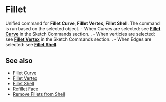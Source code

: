 
# Fillet

<Reference shortcut="B" command="Fillet" button="" />

Unified command for **Fillet Curve**, **Fillet Vertex**, **Fillet Shell**. The command is run based on the selected object.
    - When Curves are selected: see [**Fillet Curve**](/sketch/fillet-curve) in the Sketch Commands section. .
    - When verticies are selected: see [**Fillet Vertex**](/sketch/fillet-vertex) in the Sketch Commands section. .
    - When Edges are selected: see [**Fillet Shell**](fillet-shell). 

## See also
- [Fillet Curve](/sketch/fillet-curve) 
- [Fillet Vertex](/sketch/fillet-vertex)
- [Fillet Shell](fillet-shell)
- [Refillet Face](refillet-face)
- [Remove Fillets from Shell](remove-fillets-from-shell)